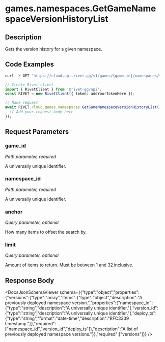 

# games.namespaces.GetGameNamespaceVersionHistoryList

## Description

Gets the version history for a given namespace.


## Code Examples

<CodeGroup title='Request' tag='GET' label='https://cloud.api.rivet.gg/v1/games/{game_id}/namespaces/{namespace_id}/version-history'>

```bash {{ title: 'cURL' }}
curl -X GET 'https://cloud.api.rivet.gg/v1/games/{game_id}/namespaces/{namespace_id}/version-history'
```

```ts
// Create Rivet client
import { RivetClient } from '@rivet-gg/api';
const RIVET = new RivetClient({ token: addYourTokenHere });

// Make request
await RIVET.cloud.games.namespaces.GetGameNamespaceVersionHistoryList({
  // Add your request body here
});
```

</CodeGroup>


## Request Parameters


### game_id

_Path parameter, required_


A universally unique identifier.


### namespace_id

_Path parameter, required_


A universally unique identifier.


### anchor

_Query parameter, optional_


How many items to offset the search by.


### limit

_Query parameter, optional_


Amount of items to return. Must be between 1 and 32 inclusive.


## Response Body

<DocsJsonSchemaViewer schema={{"type":"object","properties":{"versions":{"type":"array","items":{"type":"object","description":"A previously deployed namespace version.","properties":{"namespace_id":{"type":"string","description":"A universally unique identifier."},"version_id":{"type":"string","description":"A universally unique identifier."},"deploy_ts":{"type":"string","format":"date-time","description":"RFC3339 timestamp."}},"required":["namespace_id","version_id","deploy_ts"]},"description":"A list of previously deployed namespace versions."}},"required":["versions"]}} />

